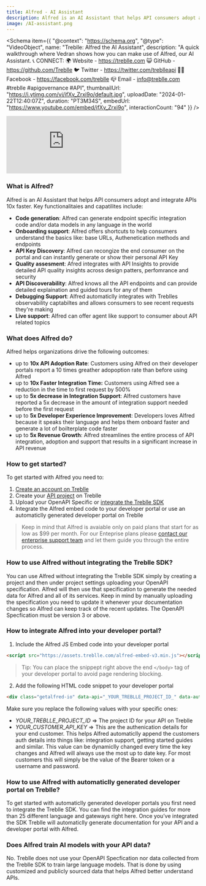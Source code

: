 ```yaml
---
title: Alfred - AI Assistant
description: Alfred is an AI Assistant that helps API consumers adopt and integrate APIs 10x faster.
image: /AI-assistant.png
---
```


<Schema
  item={{
    "@context": "https://schema.org",
    "@type": "VideoObject",
    name: "Treblle: Alfred the AI Assistant",
    description: "A quick walkthrough where Vedran shows how you can make use of Alfred, our AI Assistant.   📞 CONNECT: 🌍 Website - https://treblle.com 😺 GitHub - https://github.com/Treblle 🐦 Twitter - https://twitter.com/treblleapi 👍🏽 Facebook - https://facebook.com/treblle 📪 Email - info@treblle.com  #treblle #apigovernance #API",
    thumbnailUrl: "https://i.ytimg.com/vi/ifXv_Zrxi9o/default.jpg",
    uploadDate: "2024-01-22T12:40:07Z",
    duration: "PT3M34S",
    embedUrl: "https://www.youtube.com/embed/ifXv_Zrxi9o",
    interactionCount: "94"
  }}
/>

<iframe class="w-full aspect-[16/9]" src="https://www.youtube.com/embed/ifXv_Zrxi9o?si=dEI82ErbsO5x18TD" title="YouTube video player" frameborder="0" allow="accelerometer; autoplay; clipboard-write; encrypted-media; gyroscope; picture-in-picture; web-share" allowfullscreen></iframe>


### What is Alfred?

Alfred is an AI Assistant that helps API consumers adopt and integrate APIs 10x faster. Key functionalitaies and capatilites include: 

- **Code generation**: Alfred can generate endpoint specific integration code and/or data models in any language in the world
- **Onboarding support**: Alfred offers shortcuts to help consumers understand the basics like: base URLs, Authenetication methods and endpoints
- **API Key Discovery**: Alfred can recongize the end consumer on the portal and can instantly generate or show their personal API Key
- **Quality assesment**: Afred integrates with API Insights to provide detailed API quality insights across design patters, perfomrance and security 
- **API Discoverability**: Alfred knows all the API endpoints and can provide detailed explaination and guided tours for any of them
- **Debugging Support**: Alfred automaticlly integrates with Treblles observability captabiltes and allows consumers to see recent requests they're making
- **Live support**: Alfred can offer agent like support to consumer about API related topics

### What does Alfred do?

Alfred helps organizations drive the following outcomes: 

- up to **10x API Adoption Rate**: Customers using Alfred on their developer portals report a 10 times greather adopoption rate than before using Alfred
- up to **10x Faster Integration Time:** Customers using Alfred see a reduction in the time to first request by 500%
- up to **5x decrease in Integration Support**: Alfred customers have reported a 5x decrease in the amount of integration support needed before the first request
- up to **5x Developer Experience Improvement**: Developers loves Alfred because it speaks their language and helps them onboard faster and generate a lot of boilterplate code faster
- up to **5x Revenue Growth**:  Alfred streamlines the entire process of API integration, adoption and support that results in a significant increase in API revenue

### How to get started?

To get started with Alfred you need to:

1. [Create an account on Treblle](https://app.treblle.com/register)
2. Create your [API project](/treblle/projects/) on Treblle
3. Upload your OpenAPI Specific or [integrate the Treblle SDK](/integrations/)
4. Integrate the Alfred embed code to your developer portal or use an automaticlly generated developer portal on Treblle

> Keep in mind that Alfred is avaiable only on paid plans that start for
> as low as $99 per month. For our Enteprise plans please [contact our
> enterprise support team](https://www.treblle.com/book-a-demo) and let them guide you through the entire
> process.

### How to use Alfred without integrating the Treblle SDK?

You can use Alfred without integrating the Treblle SDK simply by creating a project and then under project settings uploading your OpenAPI specification. Alfred will then use that specification to generate the needed data for Alfred and all of its services. Keep in mind by manually uploading the specification you need to update it whenever your documentation changes so Alfred can keep track of the recent updates. The OpenAPI Specfication must be version 3 or above. 

### How to integrate Alfred into your developer portal?

1. Include the Alfred JS Embed code into your developer portal

```html
<script src="https://assets.treblle.com/alfred-embed-v3.min.js"></script>
```
> Tip: You can place the snippept right above the end `</body>` tag of
> your developer portal to avoid page rendering blocking.

2. Add the following HTML code snippet to your developer portal

```html 
<div class="getalfred-io" data-api="_YOUR_TREBLLE_PROJECT_ID_" data-auth="_YOUR_CUSTOMER_API_KEY_"></div>
```

Make sure you replace the following values with your specific ones:

* *_YOUR_TREBLLE_PROJECT_ID_* => The project ID for your API on Treblle
* *_YOUR_CUSTOMER_API_KEY_* => This are the authenication details for your end customer. This helps Alfred automaticlly append the customers auth details into things like: integration support, getting started guides and similar. This value can be dynamiclly changed every time the key changes and Alfred will always use the most up to date key. For most customers this will simply be the value of the Bearer token or a username and password.

### How to use Alfred with automaticlly generated developer portal on Treblle?

To get started with automaticlly generated developer portals you first need to integrate the Treblle SDK. You can find the integration guides for more than 25 different language and gateways right here. Once you’ve integrated the SDK Treblle will automaticlly generate documentation for your API and a developer portal with Alfred.

### Does Alfred train AI models with your API data?

No. Treblle does not use your OpenAPI Specfication nor data collected from the Treblle SDK to train large language models. That is done by using customized and publicly sourced data that helps Alfred better understand APIs. 


